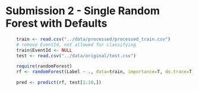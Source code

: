 Submission 2 - Single Random Forest with Defaults
========================================================
```r
    train <- read.csv("../data/processed/processed_train.csv")
    # remove EventId, not allowed for classifying
    train$EventId <- NULL
    test <- read.csv("../data/original/test.csv")
```
```r
    require(randomForest)
    rf <- randomForest(Label ~ ., data=train, importance=T, do.trace=T) 
```
```r
    pred <- predict(rf, test[1:10,])
```


